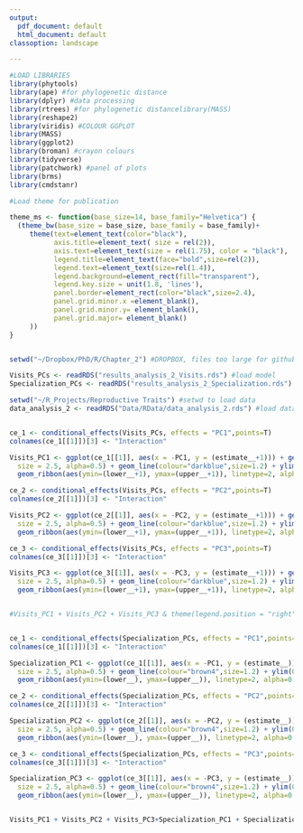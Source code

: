 ```yaml
---
output:
  pdf_document: default
  html_document: default
classoption: landscape

---
```




```r

#LOAD LIBRARIES 
library(phytools)
library(ape) #for phylogenetic distance
library(dplyr) #data processing
library(rtrees) #for phylogenetic distancelibrary(MASS)
library(reshape2)
library(viridis) #COLOUR GGPLOT
library(MASS)
library(ggplot2)
library(broman) #crayon colours
library(tidyverse)
library(patchwork) #panel of plots
library(brms)
library(cmdstanr)

#Load theme for publication

theme_ms <- function(base_size=14, base_family="Helvetica") {
  (theme_bw(base_size = base_size, base_family = base_family)+
     theme(text=element_text(color="black"),
           axis.title=element_text( size = rel(2)),
           axis.text=element_text(size = rel(1.75), color = "black"),
           legend.title=element_text(face="bold",size=rel(2)),
           legend.text=element_text(size=rel(1.4)),
           legend.background=element_rect(fill="transparent"),
           legend.key.size = unit(1.8, 'lines'),
           panel.border=element_rect(color="black",size=2.4),
           panel.grid.minor.x =element_blank(),
           panel.grid.minor.y= element_blank(),
           panel.grid.major= element_blank()
     ))
}


setwd("~/Dropbox/PhD/R/Chapter_2") #DROPBOX, files too large for github

Visits_PCs <- readRDS("results_analysis_2_Visits.rds") #load model
Specialization_PCs <- readRDS("results_analysis_2_Specialization.rds") #load model

setwd("~/R_Projects/Reproductive Traits") #setwd to load data
data_analysis_2 <- readRDS("Data/RData/data_analysis_2.rds") #load data 


ce_1 <- conditional_effects(Visits_PCs, effects = "PC1",points=T) 
colnames(ce_1[[1]])[3] <- "Interaction"

Visits_PC1 <- ggplot(ce_1[[1]], aes(x = -PC1, y = (estimate__+1))) + geom_point(data = data_analysis_2,aes(x = -PC1, y = Visits),
  size = 2.5, alpha=0.5) + geom_line(colour="darkblue",size=1.2) + ylim(0,quantile(data_analysis_2$Visits, 0.95)) +theme_ms()+ xlab("PC1") +
  geom_ribbon(aes(ymin=(lower__+1), ymax=(upper__+1)), linetype=2, alpha=0.1,fill="darkblue") + ylab("Number of visits")

ce_2 <- conditional_effects(Visits_PCs, effects = "PC2",points=T) 
colnames(ce_2[[1]])[3] <- "Interaction"

Visits_PC2 <- ggplot(ce_2[[1]], aes(x = -PC2, y = (estimate__+1))) + geom_point(data = data_analysis_2,aes(x = -PC2, y = Visits),
  size = 2.5, alpha=0.5) + geom_line(colour="darkblue",size=1.2) + ylim(0,quantile(data_analysis_2$Visits, 0.95)) +theme_ms()+ xlab("PC2") +
  geom_ribbon(aes(ymin=(lower__+1), ymax=(upper__+1)), linetype=2, alpha=0.1,fill="darkblue") + ylab("")

ce_3 <- conditional_effects(Visits_PCs, effects = "PC3",points=T) 
colnames(ce_3[[1]])[3] <- "Interaction"

Visits_PC3 <- ggplot(ce_3[[1]], aes(x = -PC3, y = (estimate__+1))) + geom_point(data = data_analysis_2,aes(x = -PC3, y = Visits),
  size = 2.5, alpha=0.5) + geom_line(colour="darkblue",size=1.2) + ylim(0,quantile(data_analysis_2$Visits, 0.95)) +theme_ms()+ xlab("PC3") +
  geom_ribbon(aes(ymin=(lower__+1), ymax=(upper__+1)), linetype=2, alpha=0.1,fill="darkblue") + ylab("")


#Visits_PC1 + Visits_PC2 + Visits_PC3 & theme(legend.position = "right")


ce_1 <- conditional_effects(Specialization_PCs, effects = "PC1",points=T) 
colnames(ce_1[[1]])[3] <- "Interaction"

Specialization_PC1 <- ggplot(ce_1[[1]], aes(x = -PC1, y = (estimate__))) + geom_point(data = data_analysis_2,aes(x = -PC1, y = d),
  size = 2.5, alpha=0.5) + geom_line(colour="brown4",size=1.2) + ylim(0,quantile(data_analysis_2$d, 0.95)) +theme_ms()+ xlab("PC1") +
  geom_ribbon(aes(ymin=(lower__), ymax=(upper__)), linetype=2, alpha=0.1,fill="brown4") + ylab("Specialization (d')")

ce_2 <- conditional_effects(Specialization_PCs, effects = "PC2",points=T) 
colnames(ce_2[[1]])[3] <- "Interaction"

Specialization_PC2 <- ggplot(ce_2[[1]], aes(x = -PC2, y = (estimate__))) + geom_point(data = data_analysis_2,aes(x = -PC2, y = d),
  size = 2.5, alpha=0.5) + geom_line(colour="brown4",size=1.2) + ylim(0,quantile(data_analysis_2$d, 0.95)) +theme_ms()+ xlab("PC2") +
  geom_ribbon(aes(ymin=(lower__), ymax=(upper__)), linetype=2, alpha=0.1,fill="brown4") + ylab("")

ce_3 <- conditional_effects(Specialization_PCs, effects = "PC3",points=T) 
colnames(ce_3[[1]])[3] <- "Interaction"

Specialization_PC3 <- ggplot(ce_3[[1]], aes(x = -PC3, y = (estimate__))) + geom_point(data = data_analysis_2,aes(x = -PC3, y = d),
  size = 2.5, alpha=0.5) + geom_line(colour="brown4",size=1.2) + ylim(0,quantile(data_analysis_2$d, 0.95)) +theme_ms()+ xlab("PC3") +
  geom_ribbon(aes(ymin=(lower__), ymax=(upper__)), linetype=2, alpha=0.1,fill="brown4") + ylab("")


Visits_PC1 + Visits_PC2 + Visits_PC3+Specialization_PC1 + Specialization_PC2 + Specialization_PC3 & theme(legend.position = "right")


```

